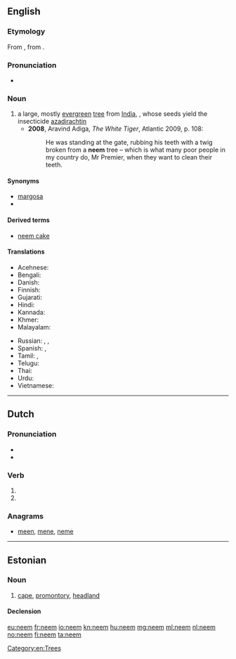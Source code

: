 ==English==
{{wikipedia}}

===Etymology===
From {{etyl|hi|en}} {{term|नीम|tr=nīm|lang=hi}}, from {{etyl|sa|en}} {{term|निम्ब|tr=nimba|lang=sa}}.

===Pronunciation===
* {{a|UK}} {{IPA|/niːm/}}

===Noun===
{{en-noun}}

# a large, mostly [[evergreen]] [[tree]] from [[India]],  {{taxlink|Azadirachta indica|species}}, whose seeds yield the insecticide [[azadirachtin]]
#* '''2008''', Aravind Adiga, ''The White Tiger'', Atlantic 2009, p. 108:
#*: He was standing at the gate, rubbing his teeth with a twig broken from a '''neem''' tree – which is what many poor people in my country do, Mr Premier, when they want to clean their teeth.

====Synonyms====
* [[margosa]]
* {{taxlink|Melia azadirachta|species}}

====Derived terms====
* [[neem cake]]

====Translations====
{{trans-top|''Azadirachta indica''}}
* Acehnese: {{t|ace|beuëng}}
* Bengali: {{t|bn|নিম|sc=Beng|tr=nim}}
* Danish: {{t|da|neemtræ}}
* Finnish: {{t|fi|neempuu}}
* Gujarati: {{t+|gu|લીમડો|sc=Gujr|tr=līmaḍō}}
* Hindi: {{t|hi|नीम|sc=Deva|tr=nīm}}
* Kannada: {{t+|kn|ಬೇವು|sc=Knda|tr=bēvu}}
* Khmer: {{t+|km|ស្ដៅ|tr=sdav|sc=Khmr}}
* Malayalam: {{t+|ml|ആര്യവേപ്പ്|sc=Mlym|tr=āryavēpp}}
{{trans-mid}}
* Russian: {{t+|ru|ним|m|sc=Cyrl|tr=nim}}, {{t|ru|ниим|sc=Cyrl|tr=níim}}, {{t|ru|aзадирахта индийская|f|sc=Cyrl|tr=azidráxta indíjskaja}}
* Spanish: {{t+|es|nim|m}}, {{t|es|margosa|f}}
* Tamil: {{t+|ta|வேம்பு|sc=Taml|tr=vēmpu}}, {{t+|ta|வேப்பமரம்|tr=vēppamaram|sc=Taml}}
* Telugu: {{t+|te|వేప|sc=Telu|tr=vēpa}}
* Thai: {{t|th|สะเดา|tr=sàdao|sc=Thai}}
* Urdu: {{t|ur|نیم|sc=ur-Arab}}
* Vietnamese: {{t|vi|sầu đâu}}
{{trans-bottom}}

[[Category:en:Trees]]

----

==Dutch==

===Pronunciation===
* {{rhymes|eːm|lang=nl}}
* {{IPA|/neːm/|lang=nl}}

===Verb===
{{nl-verb-form}}

# {{nl-verb form of|p=1|n=sg|t=pres|m=ind|nemen}}
# {{nl-verb form of|m=imp|nemen}}

===Anagrams===
* [[meen#Dutch|meen]], [[mene#Dutch|mene]], [[neme#Dutch|neme]]

----

==Estonian==
{{wikipedia|lang=et}}

===Noun===
{{et-noun}}

# {{context|geography|lang=et}} [[cape]], [[promontory]], [[headland]]

====Declension====
{{rfinfl|et|noun}}

[[eu:neem]]
[[fr:neem]]
[[io:neem]]
[[kn:neem]]
[[hu:neem]]
[[mg:neem]]
[[ml:neem]]
[[nl:neem]]
[[no:neem]]
[[fi:neem]]
[[ta:neem]]